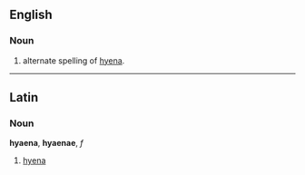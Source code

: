 ==English==
===Noun===

# alternate spelling of [[hyena]].

----

==Latin==
===Noun===
'''hyaena''', '''hyaenae''', ''f''

# [[hyena]]